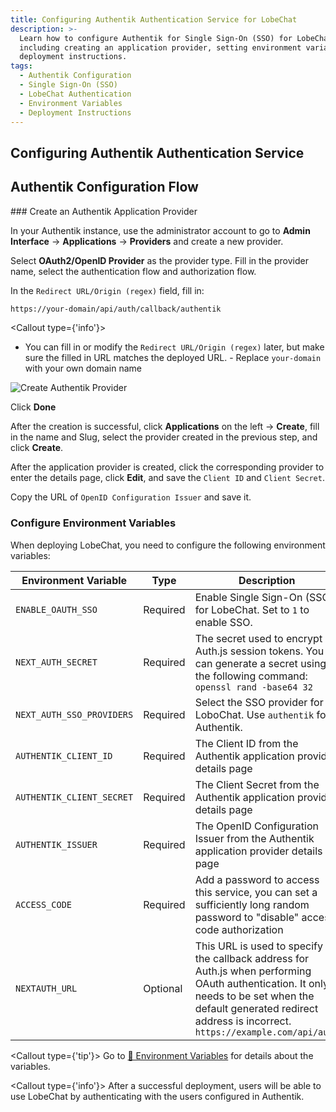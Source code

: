 ```yaml
---
title: Configuring Authentik Authentication Service for LobeChat
description: >-
  Learn how to configure Authentik for Single Sign-On (SSO) for LobeChat,
  including creating an application provider, setting environment variables, and
  deployment instructions.
tags:
  - Authentik Configuration
  - Single Sign-On (SSO)
  - LobeChat Authentication
  - Environment Variables
  - Deployment Instructions
---
```


## Configuring Authentik Authentication Service

## Authentik Configuration Flow

<Steps>
  ### Create an Authentik Application Provider

In your Authentik instance, use the administrator account to go to **Admin Interface** -> **Applications** -> **Providers** and create a new provider.

Select **OAuth2/OpenID Provider** as the provider type. Fill in the provider name, select the authentication flow and authorization flow.

In the `Redirect URL/Origin (regex)` field, fill in:

```bash
https://your-domain/api/auth/callback/authentik
```

<Callout type={'info'}>
  - You can fill in or modify the `Redirect URL/Origin (regex)` later, but make sure the filled in
  URL matches the deployed URL. - Replace `your-domain` with your own domain name
</Callout>

<Image
  alt="Create Authentik Provider"
  inStep
  src="https://github.com/lobehub/lobe-chat/assets/67304509/4244634e-5f68-48d5-aac0-e5f4b06d1c4b"
/>

Click **Done**

After the creation is successful, click **Applications** on the left -> **Create**, fill in the name and Slug, select the provider created in the previous step, and click **Create**.

After the application provider is created, click the corresponding provider to enter the details page, click **Edit**, and save the `Client ID` and `Client Secret`.

Copy the URL of `OpenID Configuration Issuer` and save it.

### Configure Environment Variables

When deploying LobeChat, you need to configure the following environment variables:

| Environment Variable | Type | Description |
| --- | --- | --- |
| `ENABLE_OAUTH_SSO` | Required | Enable Single Sign-On (SSO) for LobeChat. Set to `1` to enable SSO. |
| `NEXT_AUTH_SECRET` | Required | The secret used to encrypt Auth.js session tokens. You can generate a secret using the following command: `openssl rand -base64 32` |
| `NEXT_AUTH_SSO_PROVIDERS` | Required | Select the SSO provider for LoboChat. Use `authentik` for Authentik. |
| `AUTHENTIK_CLIENT_ID` | Required | The Client ID from the Authentik application provider details page |
| `AUTHENTIK_CLIENT_SECRET` | Required | The Client Secret from the Authentik application provider details page |
| `AUTHENTIK_ISSUER` | Required | The OpenID Configuration Issuer from the Authentik application provider details page |
| `ACCESS_CODE` | Required | Add a password to access this service, you can set a sufficiently long random password to "disable" access code authorization |
| `NEXTAUTH_URL` | Optional | This URL is used to specify the callback address for Auth.js when performing OAuth authentication. It only needs to be set when the default generated redirect address is incorrect. `https://example.com/api/auth` |

  <Callout type={'tip'}>
    Go to  [📘 Environment Variables](/docs/self-hosting/environment-variable#Authentik) for details about the variables.

</Callout>
</Steps>

<Callout type={'info'}>
  After a successful deployment, users will be able to use LobeChat by authenticating with the users
  configured in Authentik.
</Callout>
